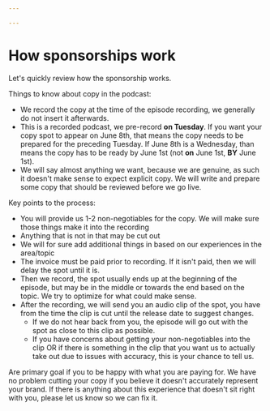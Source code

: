```yaml
---

---
```


# How sponsorships work

Let's quickly review how the sponsorship works.

Things to know about copy in the podcast:
* We record the copy at the time of the episode recording, we generally do not insert it afterwards.
* This is a recorded podcast, we pre-record **on Tuesday**. If you want your copy spot to appear on June 8th, that means the copy needs to be prepared for the preceding Tuesday. If June 8th is a Wednesday, than means the copy has to be ready by June 1st (not **on** June 1st, **BY** June 1st).
* We will say almost anything we want, because we are genuine, as such it doesn't make sense to expect explicit copy. We will write and prepare some copy that should be reviewed before we go live.


Key points to the process:
* You will provide us 1-2 non-negotiables for the copy. We will make sure those things make it into the recording
* Anything that is not in that may be cut out
* We will for sure add additional things in based on our experiences in the area/topic
* The invoice must be paid prior to recording. If it isn't paid, then we will delay the spot until it is.
* Then we record, the spot usually ends up at the beginning of the episode, but may be in the middle or towards the end based on the topic. We try to optimize for what could make sense.
* After the recording, we will send you an audio clip of the spot, you have from the time the clip is cut until the release date to suggest changes.
    * If we do not hear back from you, the episode will go out with the spot as close to this clip as possible.
    * If you have concerns about getting your non-negotiables into the clip OR if there is something in the clip that you want us to actually take out due to issues with accuracy, this is your chance to tell us.


Are primary goal if you to be happy with what you are paying for. We have no problem cutting your copy if you believe it doesn't accurately represent your brand. If there is anything about this experience that doesn't sit right with you, please let us know so we can fix it.